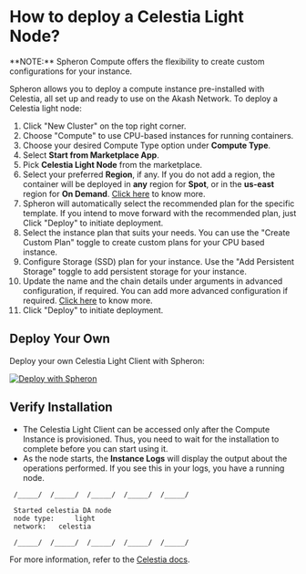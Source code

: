 
# How to deploy a Celestia Light Node?

<Callout type="info">
  **NOTE:** Spheron Compute offers the flexibility to create custom
  configurations for your instance.
</Callout>

Spheron allows you to deploy a compute instance pre-installed with Celestia, all set up and ready to use on the Akash Network.
To deploy a Celestia light node:

1. Click "New Cluster" on the top right corner.
2. Choose "Compute" to use CPU-based instances for running containers.
3. Choose your desired Compute Type option under **Compute Type**.
4. Select **Start from Marketplace App**.
5. Pick **Celestia Light Node** from the marketplace.
6. Select your preferred **Region**, if any. If you do not add a region, the container will be deployed in **any** region for **Spot**, or in the **us-east** region for **On Demand**. [Click here](/compute/cluster/compute/#region) to know more.
7. Spheron will automatically select the recommended plan for the specific template. If you intend to move forward with the recommended plan, just Click "Deploy" to initiate deployment.
8. Select the instance plan that suits your needs. You can use the "Create Custom Plan" toggle to create custom plans for your CPU based instance.
9. Configure Storage (SSD) plan for your instance. Use the "Add Persistent Storage" toggle to add persistent storage for your instance.
10. Update the name and the chain details under arguments in advanced configuration, if required.
    You can add more advanced configuration if required. [Click here](/compute/cluster/compute/#advance-configuration-1) to know more.
11. Click "Deploy" to initiate deployment.

## Deploy Your Own

Deploy your own Celestia Light Client with Spheron:

[![Deploy with Spheron](https://bafybeihxqi3jlv6cy2ogh6jjljinntisolbspxcrbgykyv6e5xyzujl3aa.ipfs.sphn.link/spheron-deploy.svg)](https://app.spheron.network/#/compute/marketplace?template=Celestia%20Light%20Node&templateId=65a7c87367881e47ff6df9ad)

## Verify Installation

- The Celestia Light Client can be accessed only after the Compute Instance is provisioned.
  Thus, you need to wait for the installation to complete before you can start using it.
- As the node starts, the **Instance Logs** will display the output about the operations performed. If you see this in your logs, you have a running node.

```
 /_____/  /_____/  /_____/  /_____/  /_____/

 Started celestia DA node
 node type: 	light
 network: 	celestia

 /_____/  /_____/  /_____/  /_____/  /_____/
```

For more information, refer to the [Celestia docs](https://docs.celestia.org/nodes/docker-images).

<Navigation name="Deploy Celestia Light Node" />

